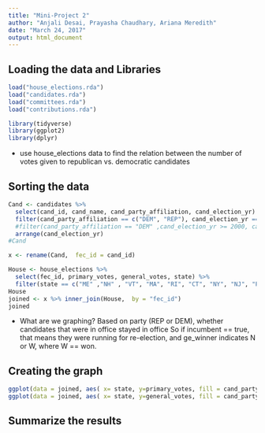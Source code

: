 ```yaml
---
title: "Mini-Project 2"
author: "Anjali Desai, Prayasha Chaudhary, Ariana Meredith"
date: "March 24, 2017"
output: html_document
---
```



## Loading the data and Libraries 

```r
load("house_elections.rda")
load("candidates.rda")
load("committees.rda")
load("contributions.rda")

library(tidyverse)
library(ggplot2)
library(dplyr)
```
 - use house_elections data to find the relation between the number of votes given to republican vs. democratic candidates 
 
## Sorting the data
```r

Cand <- candidates %>%
  select(cand_id, cand_name, cand_party_affiliation, cand_election_yr)  %>%
  filter(cand_party_affiliation == c("DEM", "REP"), cand_election_yr == 2012) %>%
  #filter(cand_party_affiliation == "DEM" ,cand_election_yr >= 2000, cand_election_yr <=2012) %>%
  arrange(cand_election_yr)
#Cand

x <- rename(Cand,  fec_id = cand_id)

House <- house_elections %>%
  select(fec_id, primary_votes, general_votes, state) %>%
  filter(state == c("ME" ,"NH" , "VT", "MA", "RI", "CT", "NY", "NJ", "PA"))
House
joined <- x %>% inner_join(House,  by = "fec_id")
joined
```
- What are we graphing?
Based on party (REP or DEM), whether candidates that were in office stayed in office
So if incumbent == true, that means they were running for re-election,
and ge_winner indicates N or W, where W == won.

## Creating the graph
```r
ggplot(data = joined, aes( x= state, y=primary_votes, fill = cand_party_affiliation))+ geom_bar(stat = "identity")
ggplot(data = joined, aes( x= state, y=general_votes, fill = cand_party_affiliation))+ geom_bar(stat = "identity")


```

## Summarize the results
```r

```

